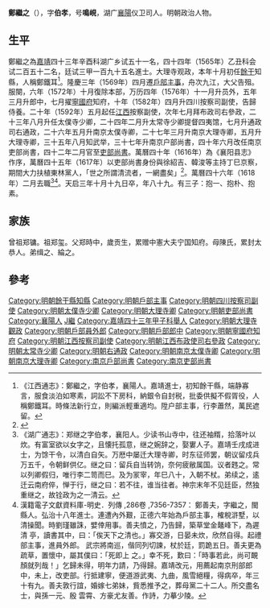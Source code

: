 {{Otheruses|other=名为郑继之的其他人物|郑善夫}}
{{明清人物信息框
| 姓名 = 郑继之
| 原名 =
| 圖片名稱= 
| 圖片大小 =
| 圖片說明 = 
| 最高職務 =吏部尚書
| 國家 = 大明 
| 爵位 =
| 籍貫 = [[湖广|湖广]]襄阳仪卫司
| 族裔 = 
| 字號 = 
| 諡號 =
| 出生日期 = 乙未十二月初四日
| 出生地點 = 
| 逝世日期 = 天啓三年十月十九日
| 逝世地點 =
| 墓葬 = 墓在[[枣阳县|枣阳县]]岘山
| 配偶 = 配胡氏，累赠恭人；继配李氏、朱氏，累封恭人
| 親屬 = （子）抱一、抱朴、抱素
| 出身 =
* 嘉靖四十三年甲子科舉人
* 嘉靖四十四年乙丑科同進士出身
| 經歷 =
| 著作 = 
}}
'''鄭繼之'''（{{bd|1535年||1623年}}），字'''伯孝'''，号'''鳴峴'''，湖广[[襄陽|襄陽]]仪卫司人。明朝政治人物。

==生平==
鄭繼之為[[嘉靖|嘉靖]]四十三年辛酉科湖广乡试五十一名，四十四年（1565年）乙丑科会试二百五十二名，廷试三甲一百九十五名進士。大理寺观政，本年十月初任[[餘干|餘干]]知縣，人稱鄭鐵耳<ref>《江西通志》：鄭繼之，字伯孝，襄陽人。嘉靖進士，初知餘干縣，端静寡言，服食淡泊如寒素，詞訟不下房科，納銀令自封税，批委供擬不假胥役，人稱鄭鐵耳。時條法新行立，則編派輕重適均。陞户部主事，行李蕭然，萬民遮留。</ref>。隆慶三年（1569年）四月遷[[户部_(官署)|戶部]][[主事|主事]]，舟次九江，大父告殂。服闋，六年（1572年）十月復除本部，万历四年（1576年）十一月升员外，五年三月升郎中，七月擢[[寧國府|寧國府]]知府，十年（1582年）四月升四川按察司副使，告歸侍養。二十年（1592年）五月起任[[江西|江西]]按察副使，次年七月拜布政司右參政，二十三年八月升任太僕寺少卿，二十四年二月升太常寺少卿提督四夷馆，七月升通政司右通政，二十六年五月升南京太僕寺卿，二十七年三月升南京大理寺卿，五月升大理寺卿，三十五年八月知武举，三十七年升南京户部尚書，四十年六月改任南京吏部尚書，四十二年二月官至[[吏部尚書|吏部尚書]]。萬曆四十年（1616年）為《襄阳县志》作序，萬曆四十五年（1617年）以吏部尚書身份與徐紹吉、韓浚等主持丁巳京察，期間大力扶植東林黨人，「世之所謂清流者，一網盡矣」<ref>{{Cite web|title=明季北略/卷24 - 维基文库，自由的图书馆|url=https://zh.wikisource.org/wiki/%E6%98%8E%E5%AD%A3%E5%8C%97%E7%95%A5/%E5%8D%B724|access-date=2022-05-06|work=zh.wikisource.org|language=zh}}</ref>。萬曆四十六年（1618年）二月去職<ref>《湖广通志》：郑继之字伯孝，襄阳人。少读书山寺中，往还袖糈，拾落叶以炊。有富室欲以女字之，且懐托孤意，继之婉辞之，娶寠人子。嘉靖壬戌成进士，为馀干令，以清白自矢。万厯中屡迁大理寺卿，时东征师罢，朝议留戍兵万五千，令朝鲜供亿。继之曰：留兵自当转饷，奈何疲敝属国。议者韪之。常以列卿假归，唯行李二笥而巳。及为冡宰，年巳八十，入朝不杖。弟续之，逺迁云南府倅，惮于行，继之曰：若不往，谁当往者。神宗末年不见廷臣，然独重继之，故铨政为之一清云。</ref><ref>漢籍電子文獻資料庫-明史．列傳 ,286卷 ,7356-7357： 鄭善夫，字繼之，閩縣人。弘治十八年進士。連遭內外艱，正德六年始為戶部主事，榷稅滸墅，以清操聞。時劉瑾雖誅，嬖倖用事。善夫憤之，乃告歸，築草堂金鼇峰下，為遲清 亭，讀書其中，曰：「俟天下之清也。」寡交游，日晏未炊，欣然自得。起禮部主事，進員外郎。 武宗將南巡，偕同列切諫，杖於廷，罰跪五日。善夫更為疏草，置懷中，屬其僕曰：「死即上 之。」幸不死，歎曰：「時事若此，尚可靦顏就列哉！」乞歸未得，明年力請，乃得歸。嘉靖改元，用薦起南京刑部郎中，未上，改吏部。行抵建寧，便道游武夷、九曲，風雪絕糧，得病卒，年三十有九。善夫敦行誼，婚嫁七弟妹，貲悉推予之，葬母黨二十二人。所交盡名士，與孫一元、殷 雲霄、方豪尤友善。作詩，力摹少陵。</ref>。天启三年十月十九日卒，年八十九。有三子：抱一、抱朴、抱素。

==家族==
曾祖郑镛。祖郑玺。父郑時中，歲贡生，累赠中憲大夫宁国知府。母陳氏，累封太恭人。弟缉之、綸之。

==參考==
{{reflist}}

{{嘉靖四十四年乙丑科殿試金榜}}

{{Authority control}}
{{DEFAULTSORT:Zheng鄭}}
[[Category:明朝餘干縣知縣|Category:明朝餘干縣知縣]]
[[Category:明朝戶部主事|Category:明朝戶部主事]]
[[Category:明朝四川按察司副使|Category:明朝四川按察司副使]]
[[Category:明朝太僕寺少卿|Category:明朝太僕寺少卿]]
[[Category:明朝大理寺卿|Category:明朝大理寺卿]]
[[Category:明朝吏部尚書|Category:明朝吏部尚書]]
[[Category:襄陽人|Category:襄陽人]]
[[Category:鄭姓|J繼]]
[[Category:嘉靖四十三年甲子科舉人|Category:嘉靖四十三年甲子科舉人]]
[[Category:明朝大理寺觀政|Category:明朝大理寺觀政]]
[[Category:明朝戶部員外郎|Category:明朝戶部員外郎]]
[[Category:明朝戶部郎中|Category:明朝戶部郎中]]
[[Category:明朝寧國府知府|Category:明朝寧國府知府]]
[[Category:明朝江西按察司副使|Category:明朝江西按察司副使]]
[[Category:明朝江西布政使司右參政|Category:明朝江西布政使司右參政]]
[[Category:明朝太常寺少卿|Category:明朝太常寺少卿]]
[[Category:明朝右通政|Category:明朝右通政]]
[[Category:明朝南京太僕寺卿|Category:明朝南京太僕寺卿]]
[[Category:明朝南京大理寺卿|Category:明朝南京大理寺卿]]
[[Category:南京戶部尚書|Category:南京戶部尚書]]
[[Category:南京吏部尚書|Category:南京吏部尚書]]